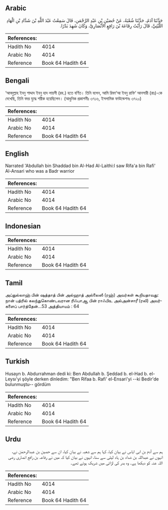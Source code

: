 ## Arabic


<div dir="rtl" lang="ar" style={{fontSize:'larger',backgroundColor:'#f8f9fa',padding:20}}>
حَدَّثَنَا آدَمُ، حَدَّثَنَا شُعْبَةُ، عَنْ حُصَيْنِ بْنِ عَبْدِ الرَّحْمَنِ، قَالَ سَمِعْتُ عَبْدَ اللَّهِ بْنَ شَدَّادِ بْنِ الْهَادِ اللَّيْثِيَّ، قَالَ رَأَيْتُ رِفَاعَةَ بْنَ رَافِعٍ الأَنْصَارِيَّ، وَكَانَ شَهِدَ بَدْرًا‏.‏
</div>
<div style={{backgroundColor:'#f8f9fa',padding:20, marginBottom: 10}}><table> <thead> <tr> <th>References:</th> <th></th> </tr> </thead> <tbody><tr><td>Hadith No</td><td>4014</td></tr><tr><td>Arabic No</td><td>4014</td></tr><tr><td>Reference</td><td>Book 64 Hadith 64</td></tr></tbody></table></div>

## Bengali


<div dir="ltr" lang="bn" style={{fontSize:'larger',backgroundColor:'#f8f9fa',padding:20}}>
‘আবদুল্লাহ ইবনু শাদ্দাদ ইবনু হাদ লায়সী (রহ.) হতে বর্ণিত। তিনি বলেন, আমি রিফা‘আ ইবনু রাফি‘ আনসারী (রাঃ)-কে দেখেছি, তিনি বদর যুদ্ধে শরীক হয়েছিলেন। (আধুনিক প্রকাশনীঃ ৩৭১৬, ইসলামিক ফাউন্ডেশনঃ ৩৭২০)
</div>
<div style={{backgroundColor:'#f8f9fa',padding:20, marginBottom: 10}}><table> <thead> <tr> <th>References:</th> <th></th> </tr> </thead> <tbody><tr><td>Hadith No</td><td>4014</td></tr><tr><td>Arabic No</td><td>4014</td></tr><tr><td>Reference</td><td>Book 64 Hadith 64</td></tr></tbody></table></div>

## English


<div dir="ltr" lang="en" style={{fontSize:'larger',backgroundColor:'#f8f9fa',padding:20}}>
Narrated 'Abdullah bin Shaddad bin Al-Had Al-Laithi:I saw Rifa'a bin Rafi' Al-Ansari who was a Badr warrior
</div>
<div style={{backgroundColor:'#f8f9fa',padding:20, marginBottom: 10}}><table> <thead> <tr> <th>References:</th> <th></th> </tr> </thead> <tbody><tr><td>Hadith No</td><td>4014</td></tr><tr><td>Arabic No</td><td>4014</td></tr><tr><td>Reference</td><td>Book 64 Hadith 64</td></tr></tbody></table></div>

## Indonesian


<div dir="ltr" lang="id" style={{fontSize:'larger',backgroundColor:'#f8f9fa',padding:20}}>

</div>
<div style={{backgroundColor:'#f8f9fa',padding:20, marginBottom: 10}}><table> <thead> <tr> <th>References:</th> <th></th> </tr> </thead> <tbody><tr><td>Hadith No</td><td>4014</td></tr><tr><td>Arabic No</td><td>4014</td></tr><tr><td>Reference</td><td>Book 64 Hadith 64</td></tr></tbody></table></div>

## Tamil


<div dir="ltr" lang="ta" style={{fontSize:'larger',backgroundColor:'#f8f9fa',padding:20}}>
அப்துல்லாஹ் பின் ஷத்தாத் பின் அல்ஹாத் அல்லைஸீ (ரஹ்) அவர்கள் கூறியதாவது: நான் பத்ரில் கலந்துகொண்டவரான ரிஃபாஆ பின் ராஃபிஉ அல்அன்சாரீ (ரலி) அவர்களைப் பார்த்தேன்...53 அத்தியாயம் : 64
</div>
<div style={{backgroundColor:'#f8f9fa',padding:20, marginBottom: 10}}><table> <thead> <tr> <th>References:</th> <th></th> </tr> </thead> <tbody><tr><td>Hadith No</td><td>4014</td></tr><tr><td>Arabic No</td><td>4014</td></tr><tr><td>Reference</td><td>Book 64 Hadith 64</td></tr></tbody></table></div>

## Turkish


<div dir="ltr" lang="tr" style={{fontSize:'larger',backgroundColor:'#f8f9fa',padding:20}}>
Husayn b. Abdurrahman dedi ki: Ben Abdullah b. Şeddad b. el-Had b. el-Leysı'yi şöyle derken dinledim: "Ben Rifaa b. Rafi' el-Ensari'yi --ki Bedir'de bulunmuştu-- gördüm
</div>
<div style={{backgroundColor:'#f8f9fa',padding:20, marginBottom: 10}}><table> <thead> <tr> <th>References:</th> <th></th> </tr> </thead> <tbody><tr><td>Hadith No</td><td>4014</td></tr><tr><td>Arabic No</td><td>4014</td></tr><tr><td>Reference</td><td>Book 64 Hadith 64</td></tr></tbody></table></div>

## Urdu


<div dir="rtl" lang="ur" style={{fontSize:'larger',backgroundColor:'#f8f9fa',padding:20}}>
ہم سے آدم بن ابی ایاس نے بیان کیا، کہا ہم سے شعبہ نے بیان کیا، ان سے حصین بن عبدالرحمٰن نے، انہوں نے عبداللہ بن شداد بن ہاد لیثی سے سنا، انہوں نے بیان کیا کہ میں نے رفاعہ بن رافع انصاری رضی اللہ عنہ کو دیکھا ہے۔ وہ بدر کی لڑائی میں شریک ہوئے تھے۔
</div>
<div style={{backgroundColor:'#f8f9fa',padding:20, marginBottom: 10}}><table> <thead> <tr> <th>References:</th> <th></th> </tr> </thead> <tbody><tr><td>Hadith No</td><td>4014</td></tr><tr><td>Arabic No</td><td>4014</td></tr><tr><td>Reference</td><td>Book 64 Hadith 64</td></tr></tbody></table></div>